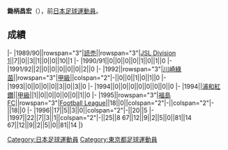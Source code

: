 {{Infobox football biography
|name=鋤柄昌宏
|image=
|fullname=鋤柄昌宏
|birth_date={{Birth date and age|1966|4|2}}
|cityofbirth=[[東京都|東京都]]
|countryofbirth=[[日本|日本]]
|position=[[前鋒_(足球)|前鋒]]
|currentclub=
|years=1989-1994<br/>1994<br/>1995-1997
|clubs=[[東京綠茵|読売/川崎綠茵]]<br/>[[浦和紅鑽|浦和紅鑽]]<br/>[[福島FC|福島FC]]
|caps(goals)=
|nationalyears=
|nationalteam=
|nationalcaps(goals)=
}}
'''鋤柄昌宏'''（{{Bd|1966年|4月2日||}}），前[[日本|日本]][[足球|足球]][[運動員|運動員]]。

==成績==
{{Football player club statistics 1|YYN}}
{{Football player club statistics 2|JPN|YYN}}
|-
|1989/90||rowspan="3"|[[東京綠茵|読売]]||rowspan="3"|[[Japan_Soccer_League|JSL Division 1]]||7||0||3||1||0||0||10||1
|-
|1990/91||0||0||0||0||1||0||1||0
|-
|1991/92||2||0||0||0||0||0||2||0
|-
|1992||rowspan="3"|[[東京綠茵|川崎綠茵]]||rowspan="3"|[[日本職業足球甲級聯賽|甲級]]||colspan="2"|-||0||0||1||0||1||0
|-
|1993||0||0||0||0||3||0||3||0
|-
|1994||0||0||0||0||0||0||0||0
|-
|1994||[[浦和紅鑽|浦和紅鑽]]||[[日本職業足球甲級聯賽|甲級]]||1||0||0||0||0||0||1||0
|-
|1995||rowspan="3"|[[福島FC|福島FC]]||rowspan="3"|[[Japan_Football_League|Football League]]||18||0||colspan="2"|-||colspan="2"|-||18||0
|-
|1996||17||5||3||0||colspan="2"|-||20||5
|-
|1997||22||7||3||1||colspan="2"|-||25||8
{{Football player club statistics 3|1|JPN}}67||12||9||2||5||0||81||14
{{Football player club statistics 5}}67||12||9||2||5||0||81||14
|}

{{1988年亞洲盃足球賽日本參賽名單}}
{{Japan-sport-bio-stub}}
{{Soccer-player-stub}}
[[Category:日本足球運動員|Category:日本足球運動員]]
[[Category:東京都足球運動員|Category:東京都足球運動員]]